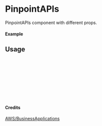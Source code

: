 
<Meta of={PinpointAPIs} title="AWS/BusinessApplications/PinpointAPIs" />

# PinpointAPIs

PinpointAPIs component with different props.

#### Example

<Canvas of={PinpointAPIs.Primary} />

## Usage

```ts
import { PinpointAPIs } from "yadl-ui";

const Example = () => {
  return (
      <PinpointAPIs />
  );
};

export default Example;
```

#### Credits
[AWS/BusinessApplications](https://aws-icons.com/)
